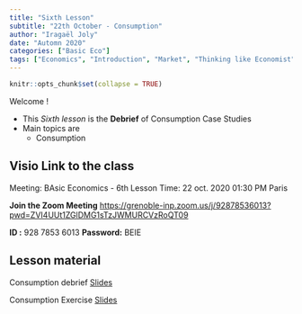 ```yaml
---
title: "Sixth Lesson"
subtitle: "22th October - Consumption"
author: "Iragaël Joly"
date: "Automn 2020"
categories: ["Basic Eco"]
tags: ["Economics", "Introduction", "Market", "Thinking like Economist"]
---
```


```r
knitr::opts_chunk$set(collapse = TRUE)
```


Welcome !

- This *Sixth lesson* is the **Debrief** of Consumption Case Studies
- Main topics are
  + Consumption


## Visio Link to the class

Meeting: BAsic Economics - 6th Lesson
Time: 22 oct. 2020 01:30 PM Paris


**Join the  Zoom Meeting**
[https://grenoble-inp.zoom.us/j/92878536013?pwd=ZVI4UUt1ZGlDMG1sTzJWMURCVzRoQT09
](https://grenoble-inp.zoom.us/j/92878536013?pwd=ZVI4UUt1ZGlDMG1sTzJWMURCVzRoQT09)

**ID :**  928 7853 6013
**Password:** BEIE


## Lesson material

Consumption debrief [Slides](/pdf/S3.001_BasicCaseConso_Debrief.pdf)


Consumption Exercise [Slides](/pdf/S3.001_BasicCaseConso_Debrief.pdf)
